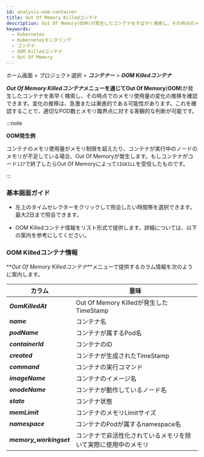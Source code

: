 ```yaml
---
id: analysis-oom-container
title: Out Of Memory Killedコンテナ
description: Out Of Memory(OOM)が発生したコンテナをすばやく検索し、その時点のメモリ使用量の変化を確認できます。
keywords:
  - Kubernetes
  - Kubernetesモニタリング
  - コンテナ
  - OOM Killedコンテナ
  - Out Of Memory
---
```


ホーム画面 > プロジェクト選択 > **_コンテナー_** > **_OOM Killedコンテナ_**

**_Out Of Memory Killedコンテナ_**メニューを通じて**Out Of Memory**(**OOM**)が発生したコンテナを素早く検索し、その時点でのメモリ使用量の変化の推移を確認できます。変化の推移は、急激または漸進的である可能性があります。これを確認することで、適切なPOD数とメモリ臨界点に対する客観的な判断が可能です。

:::note 

**OOM発生例**

コンテナのメモリ使用量がメモリ制限を超えたり、コンテナが実行中のノードのメモリが不足している場合、Out Of Memoryが発生します。もしコンテナがコード`137`で終了したらOut Of Memoryによって`SIGKILL`を受信したものです。

:::

### 基本画面ガイド

<ImgLang img='whatap_kubernetes_analysis_oom_container_1.png' desc='Out of Memory Killedコンテナ' />

- 左上のタイムセレクターをクリックして照会したい時間帯を選択できます。最大2日まで照会できます。

- OOM Killedコンテナ情報をリスト形式で提供します。詳細については、以下の案内を参考にしてください。

### OOM Killedコンテナ情報

**_Out Of Memory Killedコンテナ_**メニューで提供するカラム情報を次のように案内します。

| カラム                     | 意味                                 |
| ----------------------- | ---------------------------------- |
| **_OomKilledAt_**       | Out Of Memory Killedが発生したTimeStamp |
| **_name_**              | コンテナ名                              |
| **_podName_**           | コンテナが属するPod名                       |
| **_containerId_**       | コンテナのID                            |
| **_created_**           | コンテナが生成されたTimeStamp                |
| **_command_**           | コンテナの実行コマンド                        |
| **_imageName_**         | コンテナのイメージ名                         |
| **_onodeName_**         | コンテナが動作しているノード名                    |
| **_state_**             | コンテナ状態                             |
| **_memLimit_**          | コンテナのメモリLimitサイズ                   |
| **_namespace_**         | コンテナのPodが属するnamespace名             |
| **_memory_workingset_** | コンテナで非活性化されているメモリを除いて実際に使用中のメモリ    |
